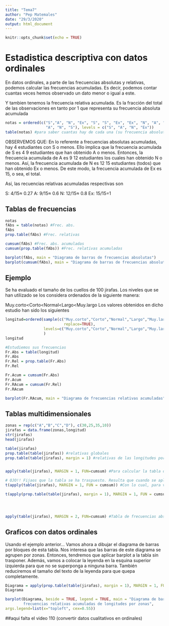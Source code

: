 ```yaml
---
title: "Tema7"
author: "Pep Matemales"
date: "29/3/2020"
output: html_document
---
```


```r
knitr::opts_chunk$set(echo = TRUE)
```

# Estadistica descriptiva con datos ordinales
En datos ordinales, a parte de las frecuencias absolutas y relativas, podemos calcular las frecuencias acumuladas.
Es decir, podemos contar cuantas veces hemos observado un dato menor o igual a este.

Y tambien tenemos la frecuencia relativa acumulada. Es la fracción del total de las observaciones en tanto por 1 que representa su frecuencia absoluta acumulada

```r
notas = ordered(c("S","A", "N", "Ex", "S", "S", "Ex", "Ex", "N", "A", "A", "A",
                  "A", "N", "S"), levels = c("S", "A", "N", "Ex"))
table(notas) #para saber cuantas hay de cada una (su frecuencia absoluta)
```
OBSERVEMOS QUE:
En lo referente a frecuencias absolutas acumuladas, hay
4 estudiantes con S o menos. Ello implica que la frecuencia acumulada de S es 4
9 estudiantes que han obtenido A o menos. Entonces, la frecuencia acumulada de A es 9
12 estudiantes los cuales han obtenido N o menos. Así, la frecuencia acumulada de N es 12
15 estudiantes (todos) que han obtenido Ex o menos. De este modo, la frecuencia acumulada de Ex es 15, o sea, el total.

Así, las recuencias relativas acumuladas respectivas son

S: 4/15≈ 0.27
A: 9/15≈ 0.6
N: 12/15≈ 0.8
Ex: 15/15=1


## Tablas de frecuencias

```r
notas
fAbs = table(notas) #Frec. abs.
fAbs
prop.table(fAbs) #Frec. relativas

cumsum(fAbs) #Frec. abs. acumuladas
cumsum(prop.table(fAbs)) #Frec. relativas acumuladas
```

```r
barplot(fAbs, main = "Diagrama de barras de frecuencias absolutas")
barplot(cumsum(fAbs), main = "Diagrama de barras de frecuencias absolutas acumuladas")
```



## Ejemplo
Se ha evaluado el tamaño de los cuellos de 100 jirafas. Los niveles que se han utilizado se los considera ordenados de la siguiente manera:

Muy.corto<Corto<Normal<Largo<Muy.largo
Los valores obtenidos en dicho estudio han sido los siguientes

```r
longitud=ordered(sample(c("Muy.corto","Corto","Normal","Largo","Muy.largo"), 100,
                          replace=TRUE),
                 levels=c("Muy.corto","Corto","Normal","Largo","Muy.largo"),
                 )
longitud
```

```r
#Estudiemos sus frecuencias
Fr.Abs = table(longitud)
Fr.Abs
Fr.Rel = prop.table(Fr.Abs)
Fr.Rel

Fr.Acum = cumsum(Fr.Abs)
Fr.Acum
Fr.RAcum = cumsum(Fr.Rel)
Fr.RAcum

barplot(Fr.RAcum, main = "Diagrama de frecuencias relativas acumuladas")
```

## Tablas multidimensionales

```r
zonas = rep(c("A","B","C","D"), c(30,25,35,10))
jirafas = data.frame(zonas,longitud)
str(jirafas)
head(jirafas)
```

```r
table(jirafas)
prop.table(table(jirafas)) #relativas globales
prop.table(table(jirafas), margin = 1) #relativas de las longitudes por zonas


apply(table(jirafas), MARGIN = 1, FUN=cumsum) #Para calcular la tabla de frecuencias absolutas acumuladas de las longitudes por zonas (como las zonas definen las filas de la tabla anterior, debemos utilizar la función apply con MARGIN = 1)

# OJO!! Fijaos que la tabla se ha traspuesto. Resulta que cuando se aplica apply a una table bidimensional, R intercambia, en caso de ser necesario, filas por columnas en el resultado para que la dimensión de la tabla resultante en la que se haya aplicado la función sea la de las columnas.
t(apply(table(jirafas), MARGIN = 1, FUN = cumsum)) #Con lo cual, para volver a tener las zonas en las filas, hay que trasponer el resultado de la función apply.

t(apply(prop.table(table(jirafas), margin = 1), MARGIN = 1, FUN = cumsum)) #Para calcular la tabla de frecuencias relativas acumuladas de las longitudes por zonas




apply(table(jirafas), MARGIN = 2, FUN=cumsum) #Tabla de frecuencias abs acumuladas de las zonas por longitudes (no tiene nada de sentido pq no existe un orden entre A,B,C,D entonces no se deberia estudiar su frec. acumulada)

```


## Graficos con datos ordinales
Usando el ejemplo anterior...
Vamos ahora a dibujar el diagrama de barras por bloques de esta tabla. Nos interesa que las barras de este diagrama se agrupen por zonas. Entonces, tendremos que aplicar barplot a la tabla sin trasponer.
Además, vamos a colocar la leyenda en la esquina superior izquierda para que no se superponga a ninguna barra. También reduciremos el tamaño del texto de la leyenda para que quepa completamente.

```r
Diagrama = apply(prop.table(table(jirafas), margin = 1), MARGIN = 1, FUN = cumsum) #tabla de frec rel acumuladas de las longitudes por zonas.
Diagrama

barplot(Diagrama, beside = TRUE, legend = TRUE, main = "Diagrama de barras de 
        frecuencias relativas acumuladas de longitudes por zonas",
args.legend=list(x="topleft", cex=0.55))
```


##aqui falta el video 110 (convertir datos cualitativos en ordinales)








